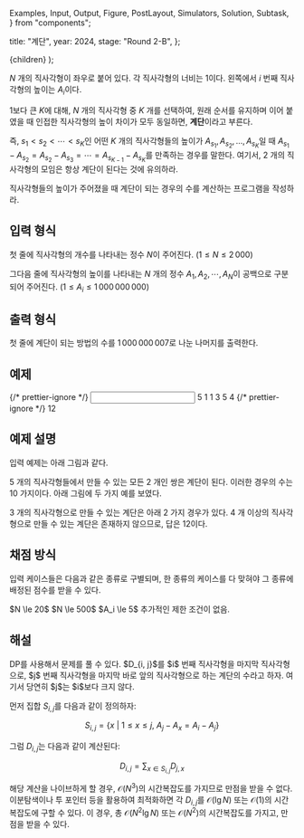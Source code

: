   Examples,
  Input,
  Output,
  Figure,
  PostLayout,
  Simulators,
  Solution,
  Subtask,
} from "components";

  title: "계단",
  year: 2024,
  stage: "Round 2-B",
};

  <PostLayout meta={meta}>{children}</PostLayout>
);

$N$ 개의 직사각형이 좌우로 붙어 있다. 각 직사각형의 너비는 $1$이다.
왼쪽에서 $i$ 번째 직사각형의 높이는 $A_i$이다.

$1$보다 큰 $K$에 대해, $N$ 개의 직사각형 중 $K$ 개를 선택하여,
원래 순서를 유지하며 이어 붙였을 때 인접한 직사각형의 높이 차이가 모두 동일하면,
**계단**이라고 부른다.

즉, $s_1 \lt s_2 \lt \cdots \lt s_K$인 어떤 $K$ 개의 직사각형들의 높이가 $A_{s_1}, A_{s_2}, \ldots, A_{s_K}$일 때
$A_{s_1}-A_{s_2}=A_{s_2}-A_{s_3}=\cdots =A_{s_{K-1}}-A_{s_K}$를 만족하는 경우를
말한다. 여기서, $2$ 개의 직사각형의 모임은 항상 계단이 된다는 것에 유의하라.

직사각형들의 높이가 주어졌을 때 계단이 되는 경우의 수를 계산하는 프로그램을 작성하라.

## 입력 형식

첫 줄에 직사각형의 개수를 나타내는 정수 $N$이 주어진다.
($1 \le N \le 2\,000$)

그다음 줄에 직사각형의 높이를 나타내는 $N$ 개의 정수
$A_1, A_2, \cdots, A_N$이 공백으로 구분되어 주어진다.
($1 \le A_i \le 1\,000\,000\,000$)

## 출력 형식

첫 줄에 계단이 되는 방법의 수를 $1\,000\,000\,007$로 나눈 나머지를 출력한다.

## 예제

<Examples>
  {/* prettier-ignore */}
  <Input>
5
1 1 3 5 4
  </Input>
  {/* prettier-ignore */}
  <Output>
12
  </Output>
</Examples>

## 예제 설명

입력 예제는 아래 그림과 같다.

<div style={{ display: "flex" }}>
  <Figure
    src="/2024/6-1.76db021f1a981900.png"
    width={200}
  />
</div>

$5$ 개의 직사각형들에서 만들 수 있는 모든 $2$ 개인 쌍은 계단이 된다. 이러한 경우의 수는
$10$ 가지이다. 아래 그림에 두 가지 예를 보였다.

<div style={{ display: "flex" }}>
  <Figure
    src="/2024/6-2.1b15836d3518c498.png"
    width={500}
  />
</div>

$3$ 개의 직사각형으로 만들 수 있는 계단은 아래 $2$ 가지 경우가 있다. $4$ 개 이상의
직사각형으로 만들 수 있는 계단은 존재하지 않으므로, 답은 $12$이다.

<div style={{ display: "flex" }}>
  <Figure
    src="/2024/6-3.3821adb4d54fbf64.png"
    width={500}
  />
</div>

## 채점 방식

입력 케이스들은 다음과 같은 종류로 구별되며,
한 종류의 케이스를 다 맞혀야 그 종류에 배정된 점수를 받을 수 있다.

<Subtask index={1} score={17}>
  $N \le 20$
</Subtask>
<Subtask index={2} score={26}>
  $N \le 500$
</Subtask>
<Subtask index={3} score={19}>
  $A_i \le 5$
</Subtask>
<Subtask index={4} score={38}>
  추가적인 제한 조건이 없음.
</Subtask>

## 해설

<Solution>
DP를 사용해서 문제를 풀 수 있다.
$D_{i, j}$를 $i$ 번째 직사각형을 마지막 직사각형으로, $j$ 번째 직사각형을 마지막 바로 앞의 직사각형으로 하는 계단의 수라고 하자.
여기서 당연히 $j$는 $i$보다 크지 않다.

먼저 집합 $S_{i, j}$를 다음과 같이 정의하자:

$$S_{i, j} = \{ x \ | \ 1 \leq x \leq j, \ A_j - A_x = A_i - A_j \}$$

그럼 $D_{i, j}$는 다음과 같이 계산된다:

$$D_{i, j} = \sum_{x \in S_{i, j}} {D_{j, x}}$$

해당 계산을 나이브하게 할 경우,
$\mathcal{O} \left( N^3 \right)$의 시간복잡도를 가지므로 만점을 받을 수 없다.
이분탐색이나 투 포인터 등을 활용하여 최적화하면 각 $D_{i, j}$를
$\mathcal{O} \left( \lg N \right)$ 또는 $\mathcal{O} \left( 1 \right)$의 시간복잡도에 구할 수 있다.
이 경우, 총 $\mathcal{O} \left( N^2 \lg N \right)$ 또는 $\mathcal{O} \left( N^2 \right)$의 시간복잡도를 가지고,
만점을 받을 수 있다.
</Solution>
